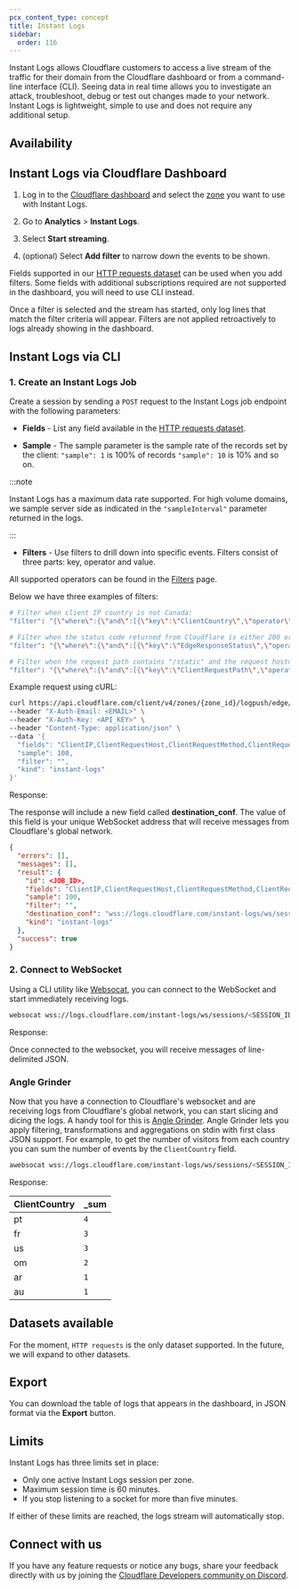 ```yaml
---
pcx_content_type: concept
title: Instant Logs
sidebar:
  order: 116
---
```



Instant Logs allows Cloudflare customers to access a live stream of the traffic for their domain from the Cloudflare dashboard or from a command-line interface (CLI). Seeing data in real time allows you to investigate an attack, troubleshoot, debug or test out changes made to your network. Instant Logs is lightweight, simple to use and does not require any additional setup.

## Availability

<FeatureTable id="analytics.instant_logs" />

## Instant Logs via Cloudflare Dashboard

1. Log in to the [Cloudflare dashboard](https://dash.cloudflare.com/login) and select the [zone](/fundamentals/concepts/accounts-and-zones/#zones) you want to use with Instant Logs.

2. Go to **Analytics** > **Instant Logs**.

3. Select **Start streaming**.

4. (optional) Select **Add filter** to narrow down the events to be shown.

Fields supported in our [HTTP requests dataset](/logs/reference/log-fields/zone/http_requests/) can be used when you add filters. Some fields with additional subscriptions required are not supported in the dashboard, you will need to use CLI instead.

Once a filter is selected and the stream has started, only log lines that match the filter criteria will appear. Filters are not applied retroactively to logs already showing in the dashboard.

## Instant Logs via CLI

### 1. Create an Instant Logs Job

Create a session by sending a `POST` request to the Instant Logs job endpoint with the following parameters:

- **Fields** - List any field available in the [HTTP requests dataset](/logs/reference/log-fields/zone/http_requests/).

- **Sample** - The sample parameter is the sample rate of the records set by the client: `"sample": 1` is 100% of records `"sample": 10` is 10% and so on.

:::note

Instant Logs has a maximum data rate supported. For high volume domains, we sample server side as indicated in the `"sampleInterval"` parameter returned in the logs.

:::

- **Filters** - Use filters to drill down into specific events. Filters consist of three parts: key, operator and value.

All supported operators can be found in the [Filters](/logs/reference/filters/) page.

Below we have three examples of filters:

```bash
# Filter when client IP country is not Canada:
"filter": "{\"where\":{\"and\":[{\"key\":\"ClientCountry\",\"operator\":\"neq\",\"value\":\"ca\"}]}}"
```

```bash
# Filter when the status code returned from Cloudflare is either 200 or 201:
"filter": "{\"where\":{\"and\":[{\"key\":\"EdgeResponseStatus\",\"operator\":\"in\",\"value\":\"200,201\"}]}}"
```

```bash
# Filter when the request path contains "/static" and the request hostname is "example.com":
"filter": "{\"where\":{\"and\":[{\"key\":\"ClientRequestPath\",\"operator\":\"contains\",\"value\":\"/static\"}, {\"where\":{\"and\":[{\"key\":\"ClientRequestHost\",\"operator\":\"eq\",\"value\":\"example.com\"}]}}"
```

Example request using cURL:

```bash
curl https://api.cloudflare.com/client/v4/zones/{zone_id}/logpush/edge/jobs \
--header "X-Auth-Email: <EMAIL>" \
--header "X-Auth-Key: <API_KEY>" \
--header "Content-Type: application/json" \
--data '{
  "fields": "ClientIP,ClientRequestHost,ClientRequestMethod,ClientRequestURI,EdgeEndTimestamp,EdgeResponseBytes,EdgeResponseStatus,EdgeStartTimestamp,RayID",
  "sample": 100,
  "filter": "",
  "kind": "instant-logs"
}'
```

Response:

The response will include a new field called **destination_conf**. The value of this field is your unique WebSocket address that will receive messages from Cloudflare's global network.

```json
{
  "errors": [],
  "messages": [],
  "result": {
    "id": <JOB_ID>,
    "fields": "ClientIP,ClientRequestHost,ClientRequestMethod,ClientRequestURI,EdgeEndTimestamp,EdgeResponseBytes,EdgeResponseStatus,EdgeStartTimestamp,RayID",
    "sample": 100,
    "filter": "",
    "destination_conf": "wss://logs.cloudflare.com/instant-logs/ws/sessions/<SESSION_ID>",
    "kind": "instant-logs"
  },
  "success": true
}
```

### 2. Connect to WebSocket

Using a CLI utility like [Websocat](https://github.com/vi/websocat), you can connect to the WebSocket and start immediately receiving logs.

```bash
websocat wss://logs.cloudflare.com/instant-logs/ws/sessions/<SESSION_ID>
```

Response:

Once connected to the websocket, you will receive messages of line-delimited JSON.

### Angle Grinder

Now that you have a connection to Cloudflare's websocket and are receiving logs from Cloudflare's global network, you can start slicing and dicing the logs. A handy tool for this is [Angle Grinder](https://github.com/rcoh/angle-grinder). Angle Grinder lets you apply filtering, transformations and aggregations on stdin with first class JSON support. For example, to get the number of visitors from each country you can sum the number of events by the `ClientCountry` field.

```bash
awebsocat wss://logs.cloudflare.com/instant-logs/ws/sessions/<SESSION_ID> | agrind '* | json | sum(sampleInterval) by ClientCountry'
```

Response:

| **ClientCountry** | **\_sum** |
| ----------------- | --------- |
| pt                | `4`       |
| fr                | `3`       |
| us                | `3`       |
| om                | `2`       |
| ar                | `1`       |
| au                | `1`       |

## Datasets available

For the moment, `HTTP requests` is the only dataset supported. In the future, we will expand to other datasets.

## Export

You can download the table of logs that appears in the dashboard, in JSON format via the **Export** button.

## Limits

Instant Logs has three limits set in place:

- Only one active Instant Logs session per zone.
- Maximum session time is 60 minutes.
- If you stop listening to a socket for more than five minutes.

If either of these limits are reached, the logs stream will automatically stop.

## Connect with us

If you have any feature requests or notice any bugs, share your feedback directly with us by joining the [Cloudflare Developers community on Discord](https://discord.cloudflare.com).
